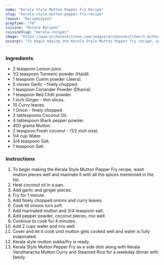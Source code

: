 ---
name: "Kerala Style Mutton Pepper Fry Recipe"
slug: "kerala-style-mutton-pepper-fry-recipe"
layout: 'RecipeLayout'
prepTime: "70"
cuisine: "Kerala Recipes"
cuisineSlug: "kerala-recipes"
image: "https://www.archanaskitchen.com/images/archanaskitchen/1-Author/jyothir/Kerala_Mutton_Pepper_Fry.jpg"
excerpt: "To begin making the Kerala Style Mutton Pepper Fry recipe, wash mutton pieces well and marinate it with all the spices mentioned in the list"
---

### Ingredients

- 2 teaspoon Lemon juice.
- 1/2 teaspoon Turmeric powder (Haldi).
- 1 teaspoon Cumin powder (Jeera).
- 5 cloves Garlic - finely chopped.
- 1 teaspoon Coriander Powder (Dhania).
- 1 teaspoon Red Chilli powder.
- 1 inch Ginger - thin slices.
- 10 Curry leaves.
- 1 Onion - finely chopped.
- 2 tablespoons Coconut Oil.
- 4 tablespoon Black pepper powder.
- 400 grams Mutton.
- 2 teaspoon Fresh coconut - (1/2 inch size).
- 1/4 cup Water.
- 3/4 teaspoon Salt.
- 1 teaspoon Salt.

### Instructions

1. To begin making the Kerala Style Mutton Pepper Fry recipe, wash mutton pieces well and marinate it with all the spices mentioned in the list.
1. Heat coconut oil in a pan.
1. Add garlic and ginger pieces.
1. Fry for 1 minute.
1. Add finely chopped onions and curry leaves.
1. Cook till onions turn soft.
1. Add marinated mutton and 3/4 teaspoon salt.
1. Add pepper powder, coconut pieces, mix well.
1. Continue to cook for 4 minutes.
1. Add 2 cups water and mix well.
1. Cover and let it cook until mutton gets cooked well and water is fully evaporated.
1. Kerala style mutton sukka/fry is ready.
1. Kerala Style Mutton Pepper Fry as a side dish along with Kerala Varutharacha Mutton Curry and Steamed Rice for a weekday dinner with family.

